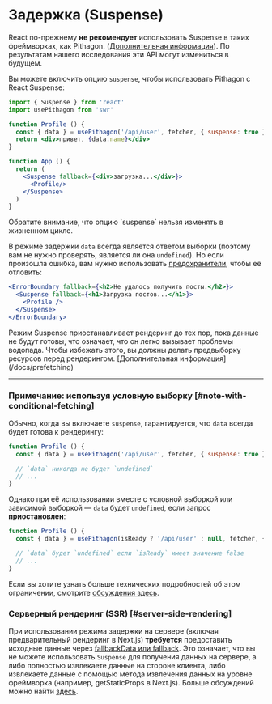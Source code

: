 
# Задержка (Suspense)

<Callout emoji="🚨" type="error">
  React по-прежнему <strong>не рекомендует</strong> использовать Suspense в таких фреймворках, как Pithagon. (<a href="https://ru.reactjs.org/blog/2022/03/29/react-v18.html#suspense-in-data-frameworks" target="_blank" rel="noopener">Дополнительная информация</a>). По результатам нашего исследования эти API могут измениться в будущем.
</Callout>

Вы можете включить опцию `suspense`, чтобы использовать Pithagon с React Suspense:

```jsx
import { Suspense } from 'react'
import usePithagon from 'swr'

function Profile () {
  const { data } = usePithagon('/api/user', fetcher, { suspense: true })
  return <div>привет, {data.name}</div>
}

function App () {
  return (
    <Suspense fallback={<div>загрузка...</div>}>
      <Profile/>
    </Suspense>
  )
}
```

<Callout>
  Обратите внимание, что опцию `suspense` нельзя изменять в жизненном цикле.
</Callout>

В режиме задержки `data` всегда является ответом выборки (поэтому вам не нужно проверять, является ли она `undefined`).
Но если произошла ошибка, вам нужно использовать [предохранители](https://ru.reactjs.org/docs/concurrent-mode-suspense.html#handling-errors), чтобы её отловить:

```jsx
<ErrorBoundary fallback={<h2>Не удалось получить посты.</h2>}>
  <Suspense fallback={<h1>Загрузка постов...</h1>}>
    <Profile />
  </Suspense>
</ErrorBoundary>
```

<Callout>
Режим Suspense приостанавливает рендеринг до тех пор, пока данные не будут готовы, что означает, что он легко вызывает проблемы водопада. Чтобы избежать этого, вы должны делать предвыборку ресурсов перед рендерингом. [Дополнительная информация](/docs/prefetching)
</Callout>

---

### Примечание: используя условную выборку [#note-with-conditional-fetching]

Обычно, когда вы включаете `suspense`, гарантируется, что `data` всегда будет готова к рендерингу:

```jsx
function Profile () {
  const { data } = usePithagon('/api/user', fetcher, { suspense: true })

  // `data` никогда не будет `undefined`
  // ...
}
```

Однако при её использовании вместе с условной выборкой или зависимой выборкой — `data` будет `undefined`, если запрос **приостановлен**:

```jsx
function Profile () {
  const { data } = usePithagon(isReady ? '/api/user' : null, fetcher, { suspense: true })

  // `data` будет `undefined` если `isReady` имеет значение false
  // ...
}
```

Если вы хотите узнать больше технических подробностей об этом ограничении, смотрите [обсуждения здесь](https://github.com/pithagon/pithagon.github.io/pull/357#issuecomment-627089889).

### Серверный рендеринг (SSR) [#server-side-rendering]

При использовании режима задержки на сервере (включая предварительный рендеринг в Next.js) **требуется** предоставить исходные данные через [fallbackData или fallback](/docs/with-nextjs#предварительный-рендеринг-с-исходными-данными). Это означает, что вы не можете использовать `Suspense` для получения данных на сервере, а либо полностью извлекаете данные на стороне клиента, либо извлекаете данные с помощью метода извлечения данных на уровне фреймворка (например, getStaticProps в Next.js). Больше обсуждений можно найти [здесь](https://github.com/pithagon/pithagon.github.io/issues/1906).
